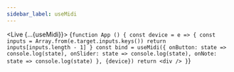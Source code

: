 ---
sidebar_label: useMidi
---


<Live {...{useMidi}}>
{`function App () {
  const device = e => {
    const inputs = Array.from(e.target.inputs.keys())
    return inputs[inputs.length - 1]
  }
  const bind = useMidi({
    onButton: state => console.log(state),
    onSlider: state => console.log(state),
    onNote: state => console.log(state)
  }, {device})
  return <div />
}`}
</Live>
